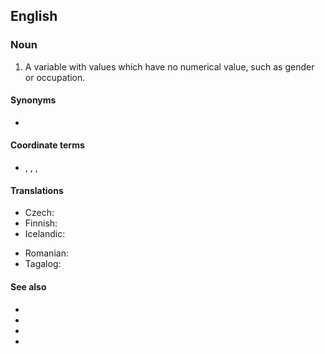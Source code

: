 ==English==

===Noun===
{{en-noun}}

# {{lb|en|statistics|metrics}} A variable with values which have no numerical value, such as gender or occupation.
{{examples|examples=<u>Types of leaf arrangement</u><br>opposite, alternate, whorled<br><u>States of matter</u><br>solid, liquid, gas, plasma}}

====Synonyms====
* {{l|en|categorical variable}}

====Coordinate terms====
* {{l|en|ordinal variable}}, {{l|en|cardinal variable}}, {{l|en|interval variable}}, {{l|en|ratio variable}}

====Translations====
{{trans-top|nominal variable}}
* Czech: {{t|cs|nominální proměnná|f}}
* Finnish: {{t|fi|[[luokitteluasteikollinen]] [[muuttuja]]}}
* Icelandic: {{t|is|flokkunarbreyta|f}}
{{trans-mid}}
* Romanian: {{t|ro|variabilă nominală|f}}
* Tagalog: {{t|tl|pasapyaw na aligin}}
{{trans-bottom}}

====See also====
* {{pedialite|Levels of measurement}}
* {{l|en|dummy variable}}
* {{l|en|MECE}}
* {{l|en|nominal scale}}